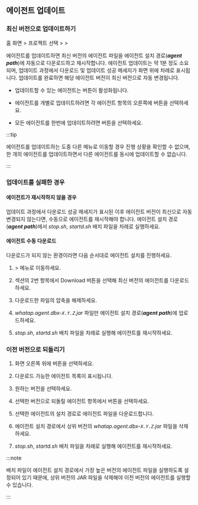 ## 에이전트 업데이트

### 최신 버전으로 업데이트하기

홈 화면 &gt; 프로젝트 선택 &gt; <Cmdname sid="side_management" className="uitext" /> &gt; <Cmdname sid="side_dbAgentUpdate" className="uitext" />

<ImgLang img='db-update-agent.png' desc='' />

에이전트를 업데이트하면 최신 버전의 에이전트 파일을 에이전트 설치 경로(***agent path***)에 자동으로 다운로드하고 재시작합니다. 에이전트 업데이트는 약 1분 정도 소요되며, 업데이트 과정에서 다운로드 및 업데이트 성공 메세지가 화면 위에 차례로 표시됩니다. 업데이트를 완료하면 해당 에이전트 버전이 최신 버전으로 자동 변경됩니다.

* 업데이트할 수 있는 에이전트는 <Cmdname sid="TTL06230" className="uitext" /> 버튼이 활성화됩니다.

* 에이전트를 개별로 업데이트하려면 각 에이전트 항목의 오른쪽에 <Cmdname sid="TTL06230" className="uitext" /> 버튼을 선택하세요.

* 모든 에이전트를 한번에 업데이트하려면 <Cmdname sid="DSC07289" className="uitext" /> 버튼을 선택하세요.

:::tip

에이전트를 업데이트하는 도중 다른 메뉴로 이동할 경우 진행 상황을 확인할 수 없으며, 한 개의 에이전트를 업데이트하면서 다른 에이전트를 동시에 업데이트할 수 없습니다.

:::


### 업데이트를 실패한 경우

#### 에이전트가 재시작하지 않을 경우

업데이트 과정에서 다운로드 성공 메세지가 표시된 이후 에이전트 버전이 최신으로 자동 변경되지 않는다면, 수동으로 에이전트를 재시작해야 합니다. 에이전트 설치 경로(***agent path***)에서 *stop.sh*, *startd.sh* 배치 파일을 차례로 실행하세요.

#### 에이전트 수동 다운로드 

다운로드가 되지 않는 환경이라면 다음 순서대로 에이전트 설치를 진행하세요.

1. <Cmdname sid="management" className="uitext" /> &gt; <Cmdname sid="agentInstall" className="uitext" /> 메뉴로 이동하세요.

1. <Cmdname sid="agent-setup-guide" className="uitext" /> 섹션의 2번 항목에서 <span class="uitext">Download</span> 버튼을 선택해 최신 버전의 에이전트를 다운로드하세요.

1. 다운로드한 파일의 압축을 해제하세요.

1. *whatap.agent.dbx-`X.Y.Z`.jar* 파일만 에이전트 설치 경로(***agent path***)에 업로드하세요.

1. *stop.sh*, *startd.sh* 배치 파일을 차례로 실행해 에이전트를 재시작하세요.


### 이전 버전으로 되돌리기

1. 화면 오른쪽 위에 <Cmdname sid="goto_previous_version" className="uitext" /> 버튼을 선택하세요.

1. 다운로드 가능한 에이전트 목록이 표시됩니다.

1. 원하는 버전을 선택하세요.

1. 선택한 버전으로 되돌릴 에이전트 항목에서 <Cmdname sid="download" className="uitext" /> 버튼을 선택하세요.

1. 선택한 에이전트의 설치 경로로 에이전트 파일을 다운로드합니다.

1. 에이전트 설치 경로에서 상위 버전의 *whatap.agent.dbx-`X.Y.Z`.jar* 파일을 삭제하세요.

1. *stop.sh*, *startd.sh* 배치 파일을 차례로 실행해 에이전트를 재시작하세요.

:::note

배치 파일이 에이전트 설치 경로에서 가장 높은 버전의 에이전트 파일을 실행하도록 설정되어 있기 때문에, 상위 버전의 JAR 파일을 삭제해야 이전 버전의 에이전트를 실행할 수 있습니다.

:::